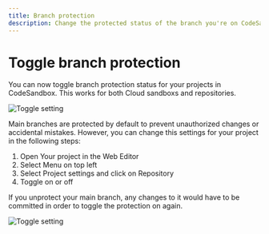 ```yaml
---
title: Branch protection 
description: Change the protected status of the branch you're on CodeSandbox
---
```


# Toggle branch protection 

You can now toggle branch protection status for your projects in CodeSandbox. This works for both Cloud sandboxs and repositories.  

![Toggle setting](../images/toggle.png)

Main branches are protected by default to prevent unauthorized changes or accidental mistakes. However, you can change this settings for your project in the following steps:

1. Open Your project in the Web Editor 
2. Select Menu on top left 
3. Select Project settings and click on Repository 
4. Toggle on or off 


<Callout emoji="💡">
    If you unprotect your main branch, any changes to it would have to be committed in order to toggle the protection on again.  
</Callout>

![Toggle setting](../images/ununcommited_changes.png)
